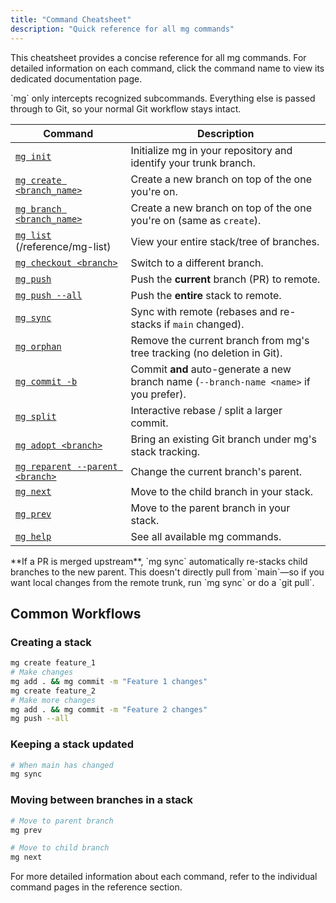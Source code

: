```yaml
---
title: "Command Cheatsheet"
description: "Quick reference for all mg commands"
---
```


This cheatsheet provides a concise reference for all mg commands. For detailed information on each command, click the command name to view its dedicated documentation page.

<Note>
  `mg` only intercepts recognized subcommands. Everything else is passed through
  to Git, so your normal Git workflow stays intact.
</Note>

| Command                                                   | Description                                                                            |
| --------------------------------------------------------- | -------------------------------------------------------------------------------------- |
| [`mg init`](/reference/mg-init)                           | Initialize mg in your repository and identify your trunk branch.                       |
| [`mg create <branch_name>`](/reference/mg-create)         | Create a new branch on top of the one you're on.                                       |
| [`mg branch <branch_name>`](/reference/mg-branch)         | Create a new branch on top of the one you're on (same as `create`).                    |
| [`mg list`](/reference/mg-list) (/reference/mg-list)      | View your entire stack/tree of branches.                                               |
| [`mg checkout <branch>`](/reference/mg-checkout)          | Switch to a different branch.                                                          |
| [`mg push`](/reference/mg-push)                           | Push the **current** branch (PR) to remote.                                            |
| [`mg push --all`](/reference/mg-push)                     | Push the **entire** stack to remote.                                                   |
| [`mg sync`](/reference/mg-sync)                           | Sync with remote (rebases and re-stacks if `main` changed).                            |
| [`mg orphan`](/reference/mg-orphan)                       | Remove the current branch from mg's tree tracking (no deletion in Git).                |
| [`mg commit -b`](/reference/mg-commit)                    | Commit **and** auto-generate a new branch name (`--branch-name <name>` if you prefer). |
| [`mg split`](/reference/mg-split)                         | Interactive rebase / split a larger commit.                                            |
| [`mg adopt <branch>`](/reference/mg-adopt)                | Bring an existing Git branch under mg's stack tracking.                                |
| [`mg reparent --parent <branch>`](/reference/mg-reparent) | Change the current branch's parent.                                                    |
| [`mg next`](/reference/mg-next)                           | Move to the child branch in your stack.                                                |
| [`mg prev`](/reference/mg-prev)                           | Move to the parent branch in your stack.                                               |
| [`mg help`](/reference/mg-help)                           | See all available mg commands.                                                         |

<Warning>
  **If a PR is merged upstream**, `mg sync` automatically re-stacks child
  branches to the new parent. This doesn't directly pull from `main`—so if you
  want local changes from the remote trunk, run `mg sync` or do a `git pull`.
</Warning>

## Common Workflows

### Creating a stack

```bash
mg create feature_1
# Make changes
mg add . && mg commit -m "Feature 1 changes"
mg create feature_2
# Make more changes
mg add . && mg commit -m "Feature 2 changes"
mg push --all
```

### Keeping a stack updated

```bash
# When main has changed
mg sync
```

### Moving between branches in a stack

```bash
# Move to parent branch
mg prev

# Move to child branch
mg next
```

For more detailed information about each command, refer to the individual command pages in the reference section.
